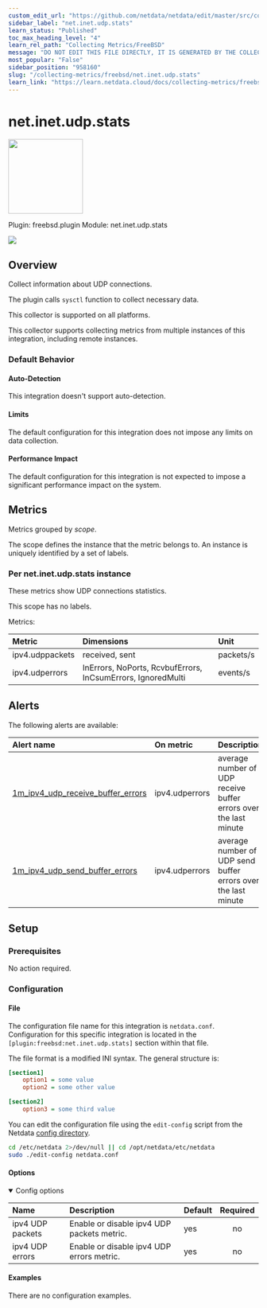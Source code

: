```yaml
---
custom_edit_url: "https://github.com/netdata/netdata/edit/master/src/collectors/freebsd.plugin/metadata.yaml"
sidebar_label: "net.inet.udp.stats"
learn_status: "Published"
toc_max_heading_level: "4"
learn_rel_path: "Collecting Metrics/FreeBSD"
message: "DO NOT EDIT THIS FILE DIRECTLY, IT IS GENERATED BY THE COLLECTOR'S metadata.yaml FILE"
most_popular: "False"
sidebar_position: "958160"
slug: "/collecting-metrics/freebsd/net.inet.udp.stats"
learn_link: "https://learn.netdata.cloud/docs/collecting-metrics/freebsd/net.inet.udp.stats"
---
```



# net.inet.udp.stats


<img src="https://netdata.cloud/img/network.svg" width="150"/>


Plugin: freebsd.plugin
Module: net.inet.udp.stats

<img src="https://img.shields.io/badge/maintained%20by-Netdata-%2300ab44" />

## Overview

Collect information about UDP connections.

The plugin calls `sysctl` function to collect necessary data.

This collector is supported on all platforms.

This collector supports collecting metrics from multiple instances of this integration, including remote instances.


### Default Behavior

#### Auto-Detection

This integration doesn't support auto-detection.

#### Limits

The default configuration for this integration does not impose any limits on data collection.

#### Performance Impact

The default configuration for this integration is not expected to impose a significant performance impact on the system.


## Metrics

Metrics grouped by *scope*.

The scope defines the instance that the metric belongs to. An instance is uniquely identified by a set of labels.



### Per net.inet.udp.stats instance

These metrics show UDP connections statistics.

This scope has no labels.

Metrics:

| Metric | Dimensions | Unit |
|:------|:----------|:----|
| ipv4.udppackets | received, sent | packets/s |
| ipv4.udperrors | InErrors, NoPorts, RcvbufErrors, InCsumErrors, IgnoredMulti | events/s |



## Alerts


The following alerts are available:

| Alert name  | On metric | Description |
|:------------|:----------|:------------|
| [ 1m_ipv4_udp_receive_buffer_errors ](https://github.com/netdata/netdata/blob/master/src/health/health.d/udp_errors.conf) | ipv4.udperrors | average number of UDP receive buffer errors over the last minute |
| [ 1m_ipv4_udp_send_buffer_errors ](https://github.com/netdata/netdata/blob/master/src/health/health.d/udp_errors.conf) | ipv4.udperrors | average number of UDP send buffer errors over the last minute |


## Setup

### Prerequisites

No action required.

### Configuration

#### File

The configuration file name for this integration is `netdata.conf`.
Configuration for this specific integration is located in the `[plugin:freebsd:net.inet.udp.stats]` section within that file.

The file format is a modified INI syntax. The general structure is:

```ini
[section1]
    option1 = some value
    option2 = some other value

[section2]
    option3 = some third value
```
You can edit the configuration file using the `edit-config` script from the
Netdata [config directory](/docs/netdata-agent/configuration#the-netdata-config-directory).

```bash
cd /etc/netdata 2>/dev/null || cd /opt/netdata/etc/netdata
sudo ./edit-config netdata.conf
```
#### Options



<details open><summary>Config options</summary>

| Name | Description | Default | Required |
|:----|:-----------|:-------|:--------:|
| ipv4 UDP packets | Enable or disable ipv4 UDP packets metric. | yes | no |
| ipv4 UDP errors | Enable or disable ipv4 UDP errors metric. | yes | no |

</details>

#### Examples
There are no configuration examples.


